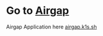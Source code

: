 # Go to [Airgap](https://airgap.k1s.sh/)

Airgap Application here [airgap.k1s.sh](https://airgap.k1s.sh/)